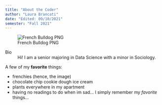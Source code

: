 ```yaml
---
title: "About the Coder"
author: "Laura Brancati"
date: "Edited: 09/10/2021"
semester: "Fall 2021"
---
```


![French Bulldog PNG](https://image.spreadshirtmedia.com/image-server/v1/mp/designs/1009134752,width=178,height=178/french-bulldog-puppy-face.png "frenchie")

Bio
:  Hi! I am a senior majoring in Data Science with a minor in Sociology.

A few of my **favorite** things: 

- frenchies (hence, the image)
- chocolate chip cookie dough ice cream
- plants everywhere in my apartment
- having no readings to do
when im sad... I simply remember my *favorite* things...
